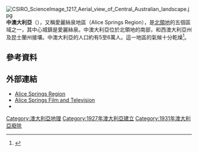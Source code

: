 [[File:CSIRO_ScienceImage_1217_Aerial_view_of_Central_Australian_landscape.jpg|thumb]]
'''中澳大利亞'''（{{lang-en|Central Australia}}），又稱愛麗絲泉地區（Alice Springs Region），是[[北領地|北領地]]的五個區域之一，其中心城鎮是愛麗絲泉。中澳大利亞位於北領地的南部，和西澳大利亞州及昆士蘭州接壤。中澳大利亞的人口約有5至6萬人。這一地區的氣候十分乾燥<ref name="dad">{{cite book |title=Deserts and Desert Environments |last=Laity |first=Julie J. |year=2009 |publisher=John Wiley & Sons |isbn=1444300741 |pages=43, 45 |url=http://books.google.com.au/books?id=wtAbzLLTcwcC |accessdate=8 November 2012 |archive-date=2015-04-03 |archive-url=https://web.archive.org/web/20150403042037/http://books.google.com.au/books?id=wtAbzLLTcwcC |dead-url=no }}</ref>。

==參考資料==
{{Reflist}}
==外部連結==
*[https://web.archive.org/web/20090905172416/http://www.nt.gov.au/business/services.cfm?cat5id=31 Alice Springs Region]
*[http://www.alicespringsfilmtv.com.au/_sum.asp Alice Springs Film and Television]{{dead link|date=2017年11月 |bot=InternetArchiveBot |fix-attempted=yes }}
*{{cite web | author= | year=2004 | url=http://www.ga.gov.au/education/facts/dimensions/centre.htm#fivecentres | title=Centre of Australia, States and Territories | format= | work=Education/Fab Facts | publisher=Geoscience Australia | accessdate=2006-02-13 | archiveurl=https://web.archive.org/web/20060108193717/http://www.ga.gov.au/education/facts/dimensions/centre.htm#fivecentres | archivedate=2006-01-08 | deadurl=yes }}
[[Category:澳大利亞地理|Category:澳大利亞地理]]
[[Category:1927年澳大利亞建立|Category:1927年澳大利亞建立]]
[[Category:1931年澳大利亞廢除|Category:1931年澳大利亞廢除]]